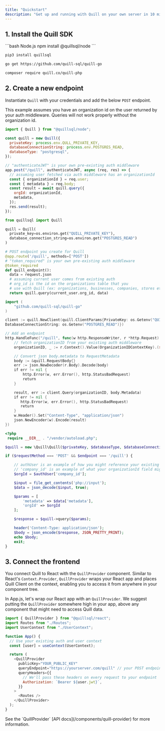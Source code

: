 ```yaml
---
title: "Quickstart"
description: "Get up and running with Quill on your own server in 10 minutes"
---
```


## 1. Install the Quill SDK

<CodeGroup>
```bash Node.js
npm install @quillsql/node
```

```bash Python
pip3 install quillsql
```

```bash Go
go get https://github.com/quill-sql/quill-go
```

```bash PHP
composer require quill.co/quill-php
```

</CodeGroup>

## 2. Create a new endpoint

Instantiate `Quill` with your credentials and add the below `POST` endpoint.

<Info>
  This example assumes you have an organization id on the user returned by your
  auth middleware. Queries will not work properly without the organization id.
</Info>

<CodeGroup>

```js Node
import { Quill } from "@quillsql/node";

const quill = new Quill({
  privateKey: process.env.QULL_PRIVATE_KEY,
  databaseConnectionString: process.env.POSTGRES_READ,
  databaseType: "postgresql",
});

// "authenticateJWT" is your own pre-existing auth middleware
app.post("/quill", authenticateJWT, async (req, res) => {
  // assuming user fetched via auth middleware has an organizationId
  const { organizationId } = req.user;
  const { metadata } = req.body;
  const result = await quill.query({
    orgId: organizationId,
    metadata,
  });
  res.send(result);
});
```

```python Python
from quillsql import Quill

quill = Quill(
  private_key=os.environ.get("QUILL_PRIVATE_KEY"),
  database_connection_string=os.environ.get("POSTGRES_READ")
)

# POST endpoint you create for Quill
@app.route('/quill', methods=['POST'])
# "token_required" is your own pre-existing auth middleware
@token_required
def quill_endpoint():
  data = request.json
  # assuming current user comes from existing auth
  # org_id is the id on the organizations table that you
  # use with Quill (ex: organizations, businesses, companies, stores etc)
  return quill.query(current_user.org_id, data)
```

```go Go
import (
    "github.com/quill-sql/quill-go"
)

client := quill.NewClient(quill.ClientParams{PrivateKey: os.Getenv("QUILL_PRIVATE_KEY"),
DatabaseConnectionString: os.Getenv("POSTGRES_READ")})

// Add an endpoint
http.HandleFunc("/quill", func(w http.ResponseWriter, r *http.Request) {
    // fetch organizationID from your existing auth middleware
    organizationID, _ := r.Context().Value(OrganizationIDContextKey).(string)

    // Convert json body.metadata to RequestMetadata
    body := &quill.RequestBody{}
    err := json.NewDecoder(r.Body).Decode(body)
    if err != nil {
        http.Error(w, err.Error(), http.StatusBadRequest)
        return
    }

    result, err := client.Query(organizationID, body.Metadata)
    if err != nil {
       http.Error(w, err.Error(), http.StatusBadRequest)
       return
    }
    w.Header().Set("Content-Type", "application/json")
    json.NewEncoder(w).Encode(result)
})
```

```php PHP
<?php
 require __DIR__ . "/vendor/autoload.php";

$quill = new \Quill\Quill($privateKey, $databaseType, $databaseConnectionString);

if ($requestMethod === 'POST' && $endpoint === '/quill') {

    // authUser is an example of how you might reference your existing authenticated user.
	// 'company_id' is an example of what your organizationId field might be
    $orgId = $authUser['company_id'];

    $input = file_get_contents('php://input');
    $data = json_decode($input, true);

    $params = [
        'metadata' => $data['metadata'],
        'orgId' => $orgId
    ];

    $response = $quill->query($params);

    header('Content-Type: application/json');
    $body = json_encode($response, JSON_PRETTY_PRINT);
    echo $body;
    exit;
}
```

</CodeGroup>

## 3. Connect the frontend

You connect Quill to React with the `QuillProvider` component. Similar to React's `Context.Provider`, `QuillProvider` wraps your React app and places Quill Client on the context, enabling you to access it from anywhere in your component tree.

In App.js, let's wrap our React app with an `QuillProvider`. We suggest putting the `QuillProvider` somewhere high in your app, above any component that might need to access Quill data.

```js App.js
import { QuillProvider } from "@quillsql/react";
import Routes from "./Routes";
import UserContext from "./UserContext";

function App() {
  // Use your existing auth and user context
  const [user] = useContext(UserContext);

  return (
    <QuillProvider
      publicKey="YOUR_PUBLIC_KEY"
      queryEndpoint="https://yourserver.com/quill" // your POST endpoint
      queryHeaders={{
        // We'll pass these headers on every request to your endpoint
        Authorization: `Bearer ${user.jwt}`,
      }}
    >
      <Routes />
    </QuillProvider>
  );
}
```

<Tip>
  See the `QuillProvider` [API docs](/components/quill-provider) for more
  information.
</Tip>
